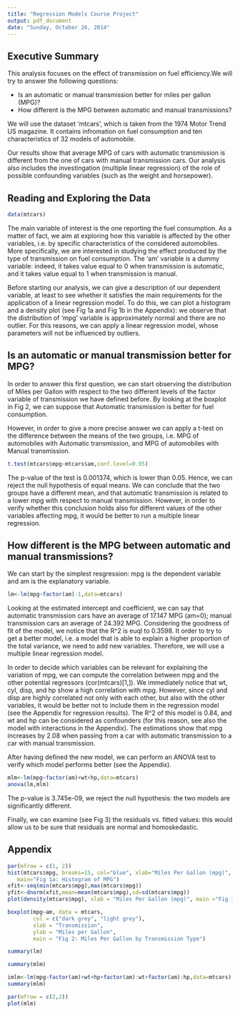 ```yaml
---
title: "Regression Models Course Project"
output: pdf_document
date: "Sunday, October 26, 2014"
---
```

## Executive Summary
This analysis focuses on the effect of transmission on fuel efficiency.We will try to answer the following questions:

* Is an automatic or manual transmission better for miles per gallon (MPG)?
* How different is the MPG between automatic and manual transmissions?

We will use the dataset 'mtcars', which is taken from the 1974 Motor Trend US magazine. It contains infromation on fuel consumption and ten characteristics of 32 models of automobile.

Our results show that average MPG of cars with automatic transmission is different from the one of cars with manual transmission cars. Our analysis also includes the investingation (multiple linear regression) of the role of possible confounding variables (such as the weight and horsepower).

## Reading and Exploring the Data
```r
data(mtcars)
```
The main variable of interest is the one reporting the fuel consumption. As a matter of fact, we aim at exploring how this variable is affected by the other variables, i.e. by specific characteristics of the considered automobiles. More specifically, we are interested in studying the effect produced by the type of transmission on fuel consumption. The 'am' variable is a dummy variable: indeed, it takes value equal to 0 when transmission is automatic, and it takes value equal to 1 when transmission is manual. 

Before starting our analysis, we can give a description of our dependent variable, at least to see whether it satisfies the main requirements for the application of a linear regression model. To do this, we can plot a histogram and a density plot (see Fig 1a and Fig 1b in the Appendix): we observe that the distribution of 'mpg' variable is approximately normal and there are no outlier. For this reasons, we can apply a linear regression model, whose parameters will not be influenced by outliers.

## Is an automatic or manual transmission better for MPG?
In order to answer this first question, we can start observing the distribution of Miles per Gallon with respect to the two different levels of the factor variable of transmission we have defined before. By looking at the boxplot in Fig 2, we can suppose that Automatic transmission is better for fuel consumption.

However, in order to give a more precise answer we can apply a t-test on the difference between the means of the two groups, i.e. MPG of automobiles with Automatic transmission, and MPG of automobiles with Manual transmission.
```r
t.test(mtcars$mpg~mtcars$am,conf.level=0.95)
```
The p-value of the test is 0.001374, which is lower than 0.05. Hence, we can reject the null hypothesis of equal means. We can conclude that the two groups have a different mean, and that automatic transmission is related to a lower mpg with respect to manual transmission.
However, in order to verify whether this conclusion holds also for different values of the other variables affecting mpg, it would be better to run a multiple linear regression.

## How different is the MPG between automatic and manual transmissions?
We can start by the simplest resgression: mpg is the dependent variable and am is the explanatory variable.
```r
lm<-lm(mpg~factor(am)-1,data=mtcars)
```
Looking at the estimated intercept and coefficient, we can say that automatic transmission cars have an average of 17.147 MPG (am=0); manual transmission cars an average of 24.392 MPG. Considering the goodness of fit of the model, we notice that the R^2 is euql to 0.3598. It order to try to get a better model, i.e. a model that is able to explain a higher proportion of the total variance, we need to add new variables. Therefore, we will use a multiple linear regression model.

In order to decide which variables can be relevant for explaining the variation of mpg, we can compute the correlation between mpg and the other potential regressors (cor(mtcars)[1,]). 
We immediately notice that wt, cyl, disp, and hp show a high correlation with mpg. However, since cyl and disp are highly correlated not only with each other, but also with the other variables, it would be better not to include them in the regression model (see the Appendix for regression results). The R^2 of this model is 0.84, and wt and hp can be considered as confounders (for this reason, see also the model with interactions in the Appendix). The estimations show that mpg increases by 2.08 when passing from a car with automatic transmission to a car with manual transmission.

After having defined the new model, we can perform an ANOVA test to verify which model performs better (see the Appendix).
```r
mlm<-lm(mpg~factor(am)+wt+hp,data=mtcars)
anova(lm,mlm)
```
The p-value is 3.745e-09, we reject the null hypothesis: the two models are significantly different.

Finally, we can examine (see Fig 3) the residuals vs. fitted values: this would allow us to be sure that residuals are normal and homoskedastic.

## Appendix
```r
par(mfrow = c(1, 2))
hist(mtcars$mpg, breaks=15, col="blue", xlab="Miles Per Gallon (mpg)",
   main="Fig 1a: Histogram of MPG")
xfit<-seq(min(mtcars$mpg),max(mtcars$mpg))
yfit<-dnorm(xfit,mean=mean(mtcars$mpg),sd=sd(mtcars$mpg))
plot(density(mtcars$mpg), xlab = "Miles Per Gallon (mpg)", main ="Fig 1b: Density Plot of MPG")
```

```r
boxplot(mpg~am, data = mtcars,
        col = c("dark grey", "light grey"),
        xlab = "Transmission",
        ylab = "Miles per Gallon",
        main = "Fig 2: Miles Per Gallon by Transmission Type")
```

```r
summary(lm)
```

```r
summary(mlm)
```
```r
imlm<-lm(mpg~factor(am)+wt+hp+factor(am):wt+factor(am):hp,data=mtcars)
summary(mlm)
```
```r
par(mfrow = c(2,2))
plot(mlm)
```

